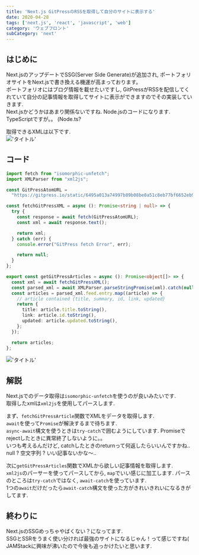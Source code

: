 ```yaml
---
title: 'Next.js GitPressのRSSを取得して自分のサイトに表示する'
date: 2020-04-28
tags: ['next.js', 'react', 'javascript', 'web']
category: 'ウェブフロント'
subCategory: 'next'
---
```


## はじめに

Next.jsのアップデートでSSG(Server Side Generate)が追加され,
ポートフォリオサイトをNext.jsで書き換える機運が高まっております。\
ポートフォリオにはブログ情報を載せたいですし,
GitPressがRSSを配信してくれていて自分の記事情報を取得してサイトに表示ができますのでその実装していきます.\
Next.jsかどうかはあまり関係ないですね. Node.jsのコードになります.\
TypeScriptですが。。 (Node.ts?

取得できるXMLは以下です.\
!['タイトル'](https://i.gyazo.com/038ac7d19f26f44379bb311ca6caefdb.png)

## コード

```typescript
import fetch from "isomorphic-unfetch";
import XMLParser from "xml2js";

const GitPressAtomURL =
  "https://gitpress.io/static/6495a013a74997b89b08be0a51c8eb77bf6652eb934985f92035eb8b75b813d7/atom.xml";

const fetchGitPressXML = async (): Promise<string | null> => {
  try {
    const response = await fetch(GitPressAtomURL);
    const xml = await response.text();

    return xml;
  } catch (err) {
    console.error("GitPress fetch Error", err);

    return null;
  }
};

export const getGitPressArticles = async (): Promise<object[]> => {
  const xml = await fetchGitPressXML();
  const parsed_xml = await XMLParser.parseStringPromise(xml).catch(null);
  const articles = parsed_xml.feed.entry.map((article) => {
    // article contained {title, summary, id, link, updated}
    return {
      title: article.title.toString(),
      link: article.id.toString(),
      updated: article.updated.toString(),
    };
  });

  return articles;
};
```

!['タイトル'](https://i.gyazo.com/a89572795f25ba3df45f7eab640f6824.png)

## 解説

Next.jsでのデータ取得は`isomorphic-unfetch`を使うのが良いみたいです.\
取得したxmlは`xml2js`を使用してパースします.

まず、`fetchGitPressArticle`関数でXMLをデータを取得します.\
`await`を使って`Promise`が解決するまで待ちます.\
`async-await`構文を使うときは`try-catch`で囲むようにしています. Promiseでrejectしたときに異常終了しないように。。\
いつも考えるんだけど, catchしたときのreturnって何返したらいいんですかね..\
null ? 空文字列 ? いい記事ないかな〜..

次に`getGitPressArticles`関数でXMLから欲しい記事情報を取得します.\
`xml2js`のパーサーを使ってパースしてから, `map`でいい感じに加工します. パースのところは`try-catch`ではなく,
`await-catch`を使っています.\
1つの`await`だけだったら`await-catch`構文を使った方がきれいきれいになるきがしてます.

## 終わりに

Next.jsのSSGめっちゃやばくない？になってます.\
SSGとSSRをうまく使い分ければ最強のサイトになるじゃん！って感じですね(\
JAMStackに興味が沸いたので今後も追っかけたいと思います.
